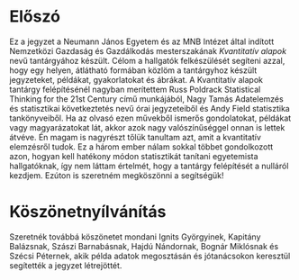 # Előszó {.unnumbered}

Ez a jegyzet a Neumann János Egyetem és az MNB Intézet által indított Nemzetközi Gazdaság és Gazdálkodás mesterszakának *Kvantitatív alapok* nevű tantárgyához készült. Célom a hallgatók felkészülését segíteni azzal, hogy egy helyen, átlátható formában közlöm a tantárgyhoz készült jegyzeteket, példákat, gyakorlatokat és ábrákat. A Kvantitatív alapok tantárgy felépítésénél nagyban merítettem Russ Poldrack Statistical Thinking for the 21st Century című munkájából, Nagy Tamás Adatelemzés és statisztikai következtetés nevű órai jegyzeteiből és Andy Field statisztika tankönyveiből. Ha az olvasó ezen művekből ismerős gondolatokat, példákat vagy magyarázatokat lát, akkor azok nagy valószínűséggel onnan is lettek átvéve. Én magam is nagyrészt tőlük tanultam azt, amit a kvantitatív elemzésről tudok. Ez a három ember nálam sokkal többet gondolkozott azon, hogyan kell hatékony módon statisztikát tanítani egyetemista hallgatóknak, így nem láttam értelmét, hogy a tantárgy felépítését a nulláról kezdjem. Ezúton is szeretném megköszönni a segítségük!

# Köszönetnyílvánítás

Szeretnék továbbá köszönetet mondani Ignits Györgyinek, Kapitány Balázsnak, Szászi Barnabásnak, Hajdú Nándornak, Bognár Miklósnak és Szécsi Péternek, akik példa adatok megosztásán és jótanácsokon keresztül segítették a jegyzet létrejöttét.
